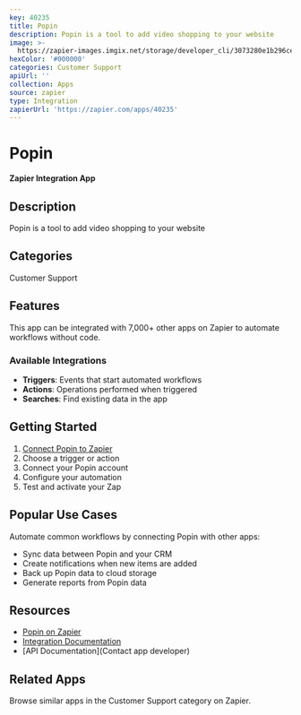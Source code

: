 ```yaml
---
key: 40235
title: Popin
description: Popin is a tool to add video shopping to your website
image: >-
  https://zapier-images.imgix.net/storage/developer_cli/3073280e1b296ce394efe40932302292.png?auto=format%2Ccompress&ixlib=python-3.0.0&q=50
hexColor: '#000000'
categories: Customer Support
apiUrl: ''
collection: Apps
source: zapier
type: Integration
zapierUrl: 'https://zapier.com/apps/40235'
---
```

# Popin

**Zapier Integration App**

## Description

Popin is a tool to add video shopping to your website

## Categories

Customer Support

## Features

This app can be integrated with 7,000+ other apps on Zapier to automate workflows without code.

### Available Integrations

- **Triggers**: Events that start automated workflows
- **Actions**: Operations performed when triggered
- **Searches**: Find existing data in the app

## Getting Started

1. [Connect Popin to Zapier](https://zapier.com/apps/40235)
2. Choose a trigger or action
3. Connect your Popin account
4. Configure your automation
5. Test and activate your Zap

## Popular Use Cases

Automate common workflows by connecting Popin with other apps:

- Sync data between Popin and your CRM
- Create notifications when new items are added
- Back up Popin data to cloud storage
- Generate reports from Popin data

## Resources

- [Popin on Zapier](https://zapier.com/apps/40235)
- [Integration Documentation](https://zapier.com/apps/40235/integrations)
- [API Documentation](Contact app developer)

## Related Apps

Browse similar apps in the Customer Support category on Zapier.
